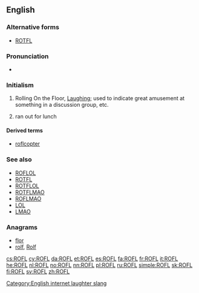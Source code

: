 ==English==

===Alternative forms===
* [[ROTFL]]

===Pronunciation===
* {{IPA|/ɑrˌoʊˌɛfˈɛl/|/rɒfl̩/|lang=en}}

===Initialism===
{{rfc-header|Initialism}}
{{head|en|initialism}}

# {{context|Internet slang|lang=en}} Rolling On the Floor, [[laughing|Laughing]]; used to indicate great amusement at something in a discussion group, etc.
# {{context|rare|dated|lang=en}} ran out for lunch

====Derived terms====
* [[roflcopter]]

===See also===
* [[ROFLOL]]
* [[ROTFL]]
* [[ROTFLOL]]
* [[ROTFLMAO]]
* [[ROFLMAO]]
* [[LOL]]
* [[LMAO]]

===Anagrams===
* [[flor#English|flor]]
* [[rolf#English|rolf]], [[Rolf#English|Rolf]]

[[Category:English internet laughter slang]]

[[cs:ROFL]]
[[cy:ROFL]]
[[da:ROFL]]
[[et:ROFL]]
[[es:ROFL]]
[[fa:ROFL]]
[[fr:ROFL]]
[[it:ROFL]]
[[he:ROFL]]
[[nl:ROFL]]
[[no:ROFL]]
[[nn:ROFL]]
[[pl:ROFL]]
[[ru:ROFL]]
[[simple:ROFL]]
[[sk:ROFL]]
[[fi:ROFL]]
[[sv:ROFL]]
[[zh:ROFL]]